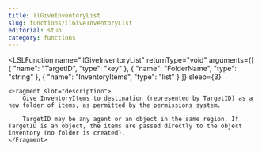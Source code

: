 ```yaml
---
title: llGiveInventoryList
slug: functions/llGiveInventoryList
editorial: stub
category: functions
---
```


<LSLFunction
	name="llGiveInventoryList"
	returnType="void"
	arguments={[
	{
		"name": "TargetID",
		"type": "key"
	},
	{
		"name": "FolderName",
		"type": "string"
	},
	{
		"name": "InventoryItems",
		"type": "list"
	}
]}
	sleep={3}
>
	<Fragment slot="description">
		Give InventoryItems to destination (represented by TargetID) as a new folder of items, as permitted by the permissions system.
		
		TargetID may be any agent or an object in the same region. If TargetID is an object, the items are passed directly to the object inventory (no folder is created).
	</Fragment>
</LSLFunction>
